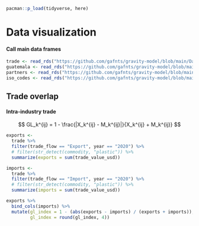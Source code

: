 ```r
pacman::p_load(tidyverse, here)
```

# Data visualization

#### Call main data frames

```r
trade <- read_rds("https://github.com/gafnts/gravity-model/blob/main/Data/Main%20data%20frames/trade.rds?raw=true")
guatemala <- read_rds("https://github.com/gafnts/gravity-model/blob/main/Data/Main%20data%20frames/guatemala.rds?raw=true")
partners <- read_rds("https://github.com/gafnts/gravity-model/blob/main/Data/Main%20data%20frames/partners.rds?raw=true")
iso_codes <- read_rds("https://github.com/gafnts/gravity-model/blob/main/Data/Main%20data%20frames/countries.rds?raw=true")
```

## Trade overlap

#### Intra-industry trade

$$ GL_k^{ij} = 1 - \frac{|X_k^{ij} - M_k^{ij}|}{X_k^{ij} + M_k^{ij}} $$

```r
exports <- 
  trade %>% 
  filter(trade_flow == "Export", year == "2020") %>% 
  # filter(str_detect(commodity, "plastic")) %>% 
  summarize(exports = sum(trade_value_usd))

imports <- 
  trade %>% 
  filter(trade_flow == "Import", year == "2020") %>% 
  # filter(str_detect(commodity, "plastic")) %>% 
  summarize(imports = sum(trade_value_usd))

exports %>% 
  bind_cols(imports) %>% 
  mutate(gl_index = 1 - (abs(exports - imports) / (exports + imports)),
         gl_index = round(gl_index, 4))
```
